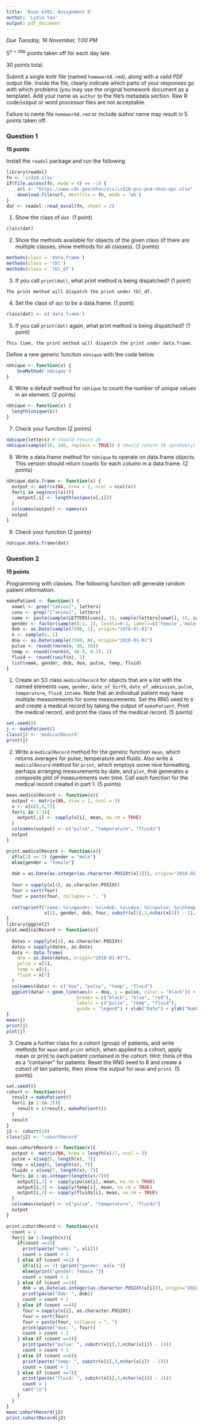 ```yaml
---
title: 'Bios 6301: Assignment 8'
author: 'Lydia Yao'
output: pdf_document
---
```


*Due Tuesday, 16 November, 1:00 PM*

$5^{n=day}$ points taken off for each day late.

30 points total.

Submit a single knitr file (named `homework8.rmd`), along with a valid PDF output file. Inside the file, clearly indicate which parts of your responses go with which problems (you may use the original homework document as a template). Add your name as `author` to the file's metadata section. Raw R code/output or word processor files are not acceptable.

Failure to name file `homework8.rmd` or include author name may result in 5 points taken off.

### Question 1 ###

**15 points**

Install the `readxl` package and run the following

```r
library(readxl)
fn <- 'icd10.xlsx'
if(file.access(fn, mode = 4) == -1) {
    url <- "https://www.cdc.gov/nhsn/xls/icd10-pcs-pcm-nhsn-opc.xlsx"
    download.file(url, destfile = fn, mode = 'wb')
}
dat <- readxl::read_excel(fn, sheet = 2)
```

1. Show the class of `dat`. (1 point)
```r
class(dat)
```

2. Show the methods available for objects of the given class (if there are multiple classes, show methods for all classes). (3 points)
```r
methods(class = 'data.frame')
methods(class = 'tbl')
methods(class = 'tbl_df')
```

3. If you call `print(dat)`, what print method is being dispatched? (1 point)
  ```
  The print method will dispatch the print under tbl_df.
  ```

4. Set the class of `dat` to be a data.frame. (1 point)
```r
class(dat) <- c('data.frame')
```

5. If you call `print(dat)` again, what print method is being dispatched? (1 point)
  ```
  This time, the print method will dispatch the print under data.frame.
  ```

Define a new generic function `nUnique` with the code below.

```r
nUnique <- function(x) {
    UseMethod('nUnique')
}
```

6. Write a default method for `nUnique` to count the number of unique values in an element. (2 points)
```r
nUnique <- function(x) {
  length(unique(x))
}
```
7. Check your function (2 points)

```r
nUnique(letters) # should return 26
nUnique(sample(10, 100, replace = TRUE)) # should return 10 (probably)
```

8. Write a data.frame method for `nUnique` to operate on data.frame objects.
This version should return counts for each column in a data.frame. (2 points)
```r
nUnique.data.frame <- function(x) {
  output <- matrix(NA, nrow = 1, ncol = ncol(x))
  for(i in seq(ncol(x))){
    output[,i] <- length(unique(x[,i]))
  }
  colnames(output) <- names(x)
  output
}
```
9. Check your function (2 points)

```r
nUnique.data.frame(dat)
```

### Question 2 ###

**15 points**

Programming with classes.  The following function will generate random patient information.

```r
makePatient <- function() {
  vowel <- grep("[aeiou]", letters)
  cons <- grep("[^aeiou]", letters)
  name <- paste(sample(LETTERS[cons], 1), sample(letters[vowel], 1), sample(letters[cons], 1), sep='')
  gender <- factor(sample(0:1, 1), levels=0:1, labels=c('female','male'))
  dob <- as.Date(sample(7500, 1), origin="1970-01-01")
  n <- sample(6, 1)
  doa <- as.Date(sample(1500, n), origin="2010-01-01")
  pulse <- round(rnorm(n, 80, 10))
  temp <- round(rnorm(n, 98.4, 0.3), 2)
  fluid <- round(runif(n), 2)
  list(name, gender, dob, doa, pulse, temp, fluid)
}
```

1. Create an S3 class `medicalRecord` for objects that are a list with the named elements `name`, `gender`, `date_of_birth`, `date_of_admission`, `pulse`, `temperature`, `fluid_intake`. Note that an individual patient may have multiple measurements for some measurements.  Set the RNG seed to `8` and create a medical record by taking the output of `makePatient`.  Print the medical record, and print the class of the medical record. (5 points)
```r
set.seed(8)
j <- makePatient()
class(j) <- 'medicalRecord'
print(j)

```
2. Write a `medicalRecord` method for the generic function `mean`, which returns averages for pulse, temperature and fluids. Also write a `medicalRecord` method for `print`, which employs some nice formatting, perhaps arranging measurements by date, and `plot`, that generates a composite plot of measurements over time.  Call each function for the medical record created in part 1. (5 points)
```r
mean.medicalRecord <- function(x){
  output <- matrix(NA, nrow = 1, ncol = 3)
  x <- x[c(5,6,7)]
  for(i in 1:3){
    output[,i] <- sapply(x[i], mean, na.rm = TRUE)
  }
  colnames(output) <- c("pulse", "temperature", "fluids")
  output
}

print.medicalRecord <- function(x){
  if(x[2] == 2) {gender = "male"}
  else{gender = "female"}
  
  dob = as.Date(as.integer(as.character.POSIXt(x[3])), origin="2010-01-01")
  
  four = sapply(x[4], as.character.POSIXt)
  four = sort(four)
  four = paste(four, collapse = ", ")
  
  cat(sprintf("name: %s\ngender: %s\ndob: %s\ndoa: %s\npulse: %s\ntemp: %s\nfluid: %s", 
              x[1], gender, dob, four, substr(x[5],3,nchar(x[5]) - 1), substr(x[6],3,nchar(x[6]) - 1), substr(x[7],3,nchar(x[7]) - 1)),"\n")
}
library(ggplot2)
plot.medicalRecord <- function(x){
  
  dates = sapply(x[4], as.character.POSIXt)
  dates = sapply(dates, as.Date)
  data <- data.frame(
    doa = as.Date(dates, origin="2010-01-01"),
    pulse = x[5],
    temp = x[6],
    fluid = x[7]
  )
  colnames(data) <- c("doa", "pulse", "temp", "fluid")
  ggplot(data) + geom_line(aes(x = doa, y = pulse, color = "black")) + geom_line(aes(x = doa, y = temp,color = "blue")) + geom_line(aes(x = doa, y = fluid, color = "red")) + scale_color_identity(name = "Variable",
                          breaks = c("black", "blue", "red"),
                          labels = c("pulse", "temp", "fluid"),
                          guide = "legend") + xlab("Date") + ylab("Number")
}
mean(j)
print(j)
plot(j)
```

3. Create a further class for a cohort (group) of patients, and write methods for `mean` and `print` which, when applied to a cohort, apply mean or print to each patient contained in the cohort. Hint: think of this as a "container" for patients.  Reset the RNG seed to 8 and create a cohort of ten patients, then show the output for `mean` and `print`. (5 points)
```r
set.seed(8)
cohort <- function(n){
  result = makePatient()
  for(i in 1:(n-1)){
    result = c(result, makePatient())
  }
  result
}
j2 <- cohort(10)
class(j2) <- 'cohortRecord'

mean.cohortRecord <- function(x){
  output <- matrix(NA, nrow = length(x)/7, ncol = 3)
  pulse = x[seq(5, length(x), 7)]
  temp = x[seq(6, length(x), 7)]
  fluids = x[seq(7, length(x), 7)]
  for(i in 1:as.integer(length(x)/7)){
    output[i,1] <- sapply(pulse[i], mean, na.rm = TRUE)
    output[i,2] <- sapply(temp[i], mean, na.rm = TRUE)
    output[i,3] <- sapply(fluids[i], mean, na.rm = TRUE)
  }
  colnames(output) <- c("pulse", "temperature", "fluids")
  output
}

print.cohortRecord <- function(x){
  count = 1
  for(i in 1:length(x)){
    if(count ==1){
      print(paste("name: ", x[i]))
      count = count + 1
    } else if (count ==2) {
      if(x[i] == 2) {print("gender: male ")}
      else{print("gender: female ")}
      count = count + 1
    } else if (count ==3){
      dob = as.Date(as.integer(as.character.POSIXt(x[i])), origin="2010-01-01")
      print(paste("dob: ", dob))
      count = count + 1
    } else if (count ==4){
      four = sapply(x[i], as.character.POSIXt)
      four = sort(four)
      four = paste(four, collapse = ", ")
      print(paste("doa: ", four))
      count = count + 1
    } else if (count ==5){
      print(paste("pulse: ", substr(x[i],3,nchar(x[i]) - 1)))
      count = count + 1
    } else if (count ==6){
      print(paste("temp: ", substr(x[i],3,nchar(x[i]) - 1)))
      count = count + 1
    } else if (count ==7){
      print(paste("fluid: ", substr(x[i],3,nchar(x[i]) - 1)))
      count = 1
      cat("\n")
    }
  }
}
mean.cohortRecord(j2)
print.cohortRecord(j2)
```



